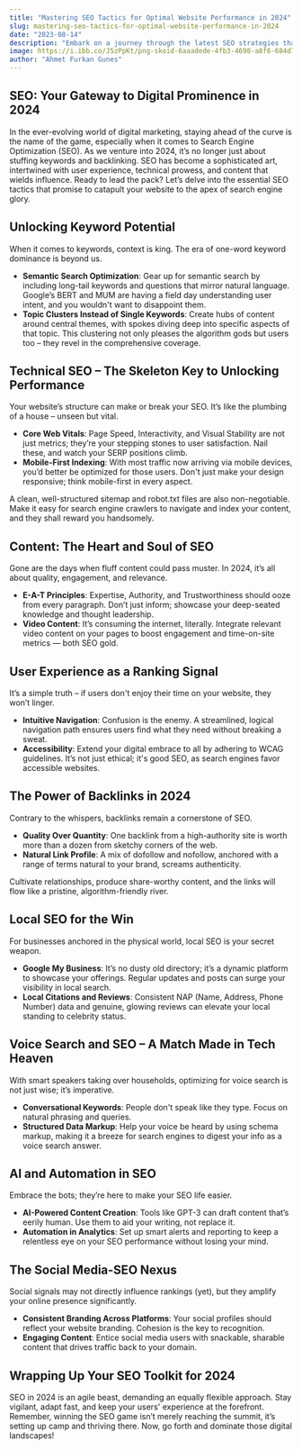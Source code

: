 ```yaml
---
title: "Mastering SEO Tactics for Optimal Website Performance in 2024"
slug: mastering-seo-tactics-for-optimal-website-performance-in-2024
date: "2023-08-14"
description: "Embark on a journey through the latest SEO strategies that will place your website above the competition in 2024. Discover tips, tricks, and essential tactics for dominating search engine results and enhancing your online presence."
image: https://i.ibb.co/J5zPpKt/png-skoid-6aaadede-4fb3-4698-a8f6-684d7786b067-sktid-a48cca56-e6da-484e-a814-9c849652bcb3-skt-2023-1.png
author: "Ahmet Furkan Gunes"
---
```


## SEO: Your Gateway to Digital Prominence in 2024

In the ever-evolving world of digital marketing, staying ahead of the curve is the name of the game, especially when it comes to Search Engine Optimization (SEO). As we venture into 2024, it’s no longer just about stuffing keywords and backlinking. SEO has become a sophisticated art, intertwined with user experience, technical prowess, and content that wields influence. Ready to lead the pack? Let’s delve into the essential SEO tactics that promise to catapult your website to the apex of search engine glory.

## Unlocking Keyword Potential

When it comes to keywords, context is king. The era of one-word keyword dominance is beyond us.

- **Semantic Search Optimization**: Gear up for semantic search by including long-tail keywords and questions that mirror natural language. Google’s BERT and MUM are having a field day understanding user intent, and you wouldn't want to disappoint them.
- **Topic Clusters Instead of Single Keywords**: Create hubs of content around central themes, with spokes diving deep into specific aspects of that topic. This clustering not only pleases the algorithm gods but users too – they revel in the comprehensive coverage.

## Technical SEO – The Skeleton Key to Unlocking Performance

Your website’s structure can make or break your SEO. It’s like the plumbing of a house – unseen but vital.

- **Core Web Vitals**: Page Speed, Interactivity, and Visual Stability are not just metrics; they’re your stepping stones to user satisfaction. Nail these, and watch your SERP positions climb.
- **Mobile-First Indexing**: With most traffic now arriving via mobile devices, you’d better be optimized for those users. Don't just make your design responsive; think mobile-first in every aspect.

A clean, well-structured sitemap and robot.txt files are also non-negotiable. Make it easy for search engine crawlers to navigate and index your content, and they shall reward you handsomely.

## Content: The Heart and Soul of SEO

Gone are the days when fluff content could pass muster. In 2024, it’s all about quality, engagement, and relevance.

- **E-A-T Principles**: Expertise, Authority, and Trustworthiness should ooze from every paragraph. Don’t just inform; showcase your deep-seated knowledge and thought leadership.
- **Video Content**: It’s consuming the internet, literally. Integrate relevant video content on your pages to boost engagement and time-on-site metrics — both SEO gold.

## User Experience as a Ranking Signal

It’s a simple truth – if users don't enjoy their time on your website, they won’t linger.

- **Intuitive Navigation**: Confusion is the enemy. A streamlined, logical navigation path ensures users find what they need without breaking a sweat.
- **Accessibility**: Extend your digital embrace to all by adhering to WCAG guidelines. It’s not just ethical; it's good SEO, as search engines favor accessible websites.

## The Power of Backlinks in 2024

Contrary to the whispers, backlinks remain a cornerstone of SEO.

- **Quality Over Quantity**: One backlink from a high-authority site is worth more than a dozen from sketchy corners of the web.
- **Natural Link Profile**: A mix of dofollow and nofollow, anchored with a range of terms natural to your brand, screams authenticity.

Cultivate relationships, produce share-worthy content, and the links will flow like a pristine, algorithm-friendly river.

## Local SEO for the Win

For businesses anchored in the physical world, local SEO is your secret weapon.

- **Google My Business**: It’s no dusty old directory; it’s a dynamic platform to showcase your offerings. Regular updates and posts can surge your visibility in local search.
- **Local Citations and Reviews**: Consistent NAP (Name, Address, Phone Number) data and genuine, glowing reviews can elevate your local standing to celebrity status.

## Voice Search and SEO – A Match Made in Tech Heaven

With smart speakers taking over households, optimizing for voice search is not just wise; it’s imperative.

- **Conversational Keywords**: People don't speak like they type. Focus on natural phrasing and queries.
- **Structured Data Markup**: Help your voice be heard by using schema markup, making it a breeze for search engines to digest your info as a voice search answer.

## AI and Automation in SEO

Embrace the bots; they’re here to make your SEO life easier.

- **AI-Powered Content Creation**: Tools like GPT-3 can draft content that’s eerily human. Use them to aid your writing, not replace it.
- **Automation in Analytics**: Set up smart alerts and reporting to keep a relentless eye on your SEO performance without losing your mind.

## The Social Media-SEO Nexus

Social signals may not directly influence rankings (yet), but they amplify your online presence significantly.

- **Consistent Branding Across Platforms**: Your social profiles should reflect your website branding. Cohesion is the key to recognition.
- **Engaging Content**: Entice social media users with snackable, sharable content that drives traffic back to your domain.

## Wrapping Up Your SEO Toolkit for 2024

SEO in 2024 is an agile beast, demanding an equally flexible approach. Stay vigilant, adapt fast, and keep your users' experience at the forefront. Remember, winning the SEO game isn’t merely reaching the summit, it’s setting up camp and thriving there. Now, go forth and dominate those digital landscapes!